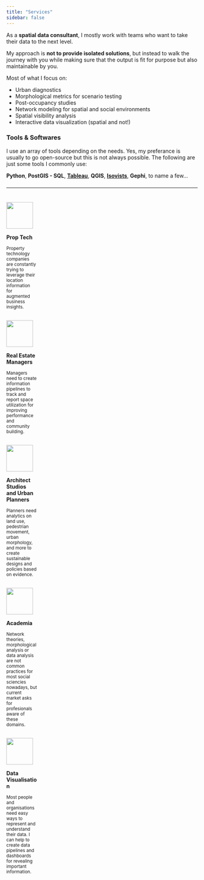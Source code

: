 ```yaml
---
title: "Services"
sidebar: false
---
```


As a **spatial data consultant**, I mostly work with teams who want to take their data to the next level.

My approach is **not to provide isolated solutions**, but instead to walk the journey with you while making sure that the output is fit for purpose but also maintainable by you.

Most of what I focus on:

- Urban diagnostics
- Morphological metrics for scenario testing
- Post-occupancy studies
- Network modeling for spatial and social environments
- Spatial visibility analysis
- Interactive data visualization (spatial and not!)

### Tools & Softwares

I use an array of tools depending on the needs. Yes, my preferance is usually to go open-source but this is not always possible. The following are just some tools I commonly use: 

**Python**, **PostGIS - SQL**, [**Tableau**](https://www.credly.com/badges/d368cdea-2e12-4bee-900e-0c9dd3d58469), **QGIS**, [**Isovists**](https://isovists.org/), **Gephi**, to name a few...

### 

:::: {.column-page}
----
### <!-- empty to create some space -->
::: {.column width="16%"}
![](images/smart-city.png){height=70px fig-align="centre"}

**Prop Tech**

<small>
Property technology companies are constantly trying to leverage their location information for augmented business insights.
</small>

:::

::: {.column width="4%"}
<!-- empty column to create gap -->
:::

::: {.column width="16%"}

![](images/domotics.png){height=70px fig-align="centre"}

**Real Estate Managers**

<small>
Managers need to create information pipelines to track and report space utilization for improving performance and community building.
</small>

:::

::: {.column width="4%"}
<!-- empty column to create gap -->
:::

::: {.column width="16%"}

![](images/engineer.png){height=70px fig-align="centre"}

**Architect Studios and Urban Planners**

<small> 
 Planners need analytics on land use, pedestrian movement, urban morphology, and more to create sustainable designs and policies based on evidence.
 </small> 

:::

::: {.column width="4%"}
<!-- empty column to create gap -->
:::

::: {.column width="16%"}

![](images/mortarboard.png){height=70px fig-align="centre"}

**Academia**

<small>
Network theories, morphological analysis or data analysis are not common practices for most social sciencies nowadays, but current market asks for profesionals aware of these domains.
</small>
:::

::: {.column width="4%"}
<!-- empty column to create gap -->
:::

::: {.column width="16%"}

![](images/visualization.png){height=70px fig-align="centre"}

**Data Visualisation**

<small>
Most people and organisations need easy ways to represent and understand their data. I can help to create data pipelines and dashboards for revealing important information.
</small>

:::

:::: 
